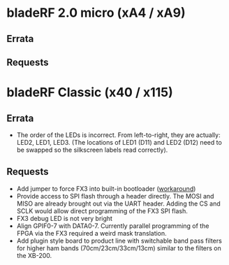 = bladeRF 2.0 micro (xA4 / xA9) =

== Errata ==

== Requests ==

= bladeRF Classic (x40 / x115) =

== Errata ==
* The order of the LEDs is incorrect. From left-to-right, they are actually: LED2, LED1, LED3. (The locations of LED1 (D11) and LED2 (D12) need to be swapped so the silkscreen labels read correctly).

== Requests ==
* Add jumper to force FX3 into built-in bootloader ([http://nuand.com/forums/viewtopic.php?f=6&t=3072 workaround])
* Provide access to SPI flash through a header directly.  The MOSI and MISO are already brought out via the UART header.  Adding the CS and SCLK would allow direct programming of the FX3 SPI flash.
* FX3 debug LED is not very bright
* Align GPIF0-7 with DATA0-7.  Currently parallel programming of the FPGA via the FX3 required a weird mask translation.
* Add plugin style board to product line with switchable band pass filters for higher ham bands (70cm/23cm/33cm/13cm) similar to the filters on the XB-200.